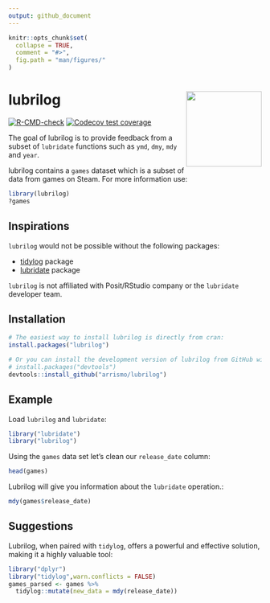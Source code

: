 ```yaml
---
output: github_document
---
```


<!-- README.md is generated from README.Rmd. Please edit that file -->

```r
knitr::opts_chunk$set(
  collapse = TRUE,
  comment = "#>",
  fig.path = "man/figures/"
)
```

# lubrilog <img src="man/figures/lubrilog.png" align="right" height="150" width="150"/>

<!-- badges: start -->

[![R-CMD-check](https://github.com/arrismo/lubrilog/actions/workflows/R-CMD-check.yaml/badge.svg)](https://github.com/arrismo/lubrilog/actions/workflows/R-CMD-check.yaml) [![Codecov test coverage](https://codecov.io/gh/arrismo/lubrilog/graph/badge.svg)](https://app.codecov.io/gh/arrismo/lubrilog)

<!-- badges: end -->

The goal of lubrilog is to provide feedback from a subset of `lubridate` functions such as `ymd`, `dmy`, `mdy` and `year`.

lubrilog contains a `games` dataset which is a subset of data from games on Steam. For more information use:

```r
library(lubrilog)
?games
```

## Inspirations

`lubrilog` would not be possible without the following packages:

-   [tidylog](https://github.com/elbersb/tidylog/tree/master?tab=readme-ov-file) package
-   [lubridate](https://github.com/tidyverse/lubridate) package

`lubrilog` is not affiliated with Posit/RStudio company or the `lubridate` developer team.

## Installation

```r
# The easiest way to install lubrilog is directly from cran:
install.packages("lubrilog")

# Or you can install the development version of lubrilog from GitHub with:
# install.packages("devtools")
devtools::install_github("arrismo/lubrilog")
```

## Example

Load `lubrilog` and `lubridate`:
```r
library("lubridate")
library("lubrilog")
```

Using the `games` data set let's clean our `release_date` column:
```r
head(games)
```

Lubrilog will give you information about the `lubridate` operation.:
```r
mdy(games$release_date)
```

## Suggestions

Lubrilog, when paired with `tidylog`, offers a powerful and effective solution, making it a highly valuable tool:
```r
library("dplyr")
library("tidylog",warn.conflicts = FALSE)
games_parsed <- games %>% 
  tidylog::mutate(new_data = mdy(release_date))
```

